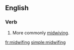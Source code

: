 ==English==

===Verb===
{{head|en|present participle}}

# {{context|rare|lang=en}} {{present participle of|midwife|lang=en}} More commonly [[midwiving]].

[[fr:midwifing]]
[[simple:midwifing]]